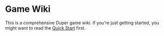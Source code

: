 # Game Wiki

This is a comprehensive Duper game wiki. If you're just getting started, you might want to read the [Quick Start](.) first.
